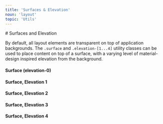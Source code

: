 ```yaml
---
title: 'Surfaces & Elevation'
noun: 'layout'
topic: 'Utils'
---
```

<article class="surface">
# Surfaces and Elevation

By default, all layout elements are transparent on top of application backgrounds. The
`.surface` and `.elevation-[1...4]` utility classes can be used to place content on 
top of a surface, with a varying level of material-design inspired elevation from the 
background.

<div>
  <h4 class="m-0">Surface (elevation-0)</h4>
  <div class="surface elevation-1">
    <h4 class="m-0">Surface, Elevation 1</h4>
    <div class="surface elevation-2">
      <h4 class="m-0">Surface, Elevation 2</h4>
      <div class="surface elevation-3">
        <h4 class="m-0">Surface, Elevation 3</h4>
        <div class="surface elevation-4">
          <h4 class="m-0">Surface, Elevation 4</h4>
        </div>
      </div>
    </div>
  </div>
</div>

</article>